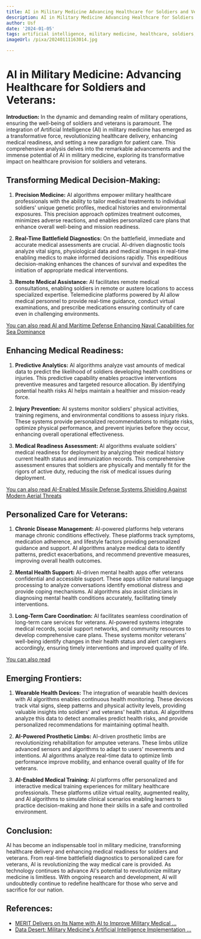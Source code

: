 ```yaml
---
title: AI in Military Medicine Advancing Healthcare for Soldiers and Veterans
description: AI in Military Medicine Advancing Healthcare for Soldiers and Veterans
author: Usf
date: '2024-01-05'
tags: artificial intelligence, military medicine, healthcare, soldiers, veterans
imageUrl: /pixa/20240111163014.jpg

---
```

# AI in Military Medicine: Advancing Healthcare for Soldiers and Veterans:

**Introduction:**
In the  dynamic and demanding realm of military  operations, ensuring the well-being of soldiers and veterans is paramount. The integration of  Artificial Intelligence (AI)  in military medicine has emerged as a transformative force, revolutionizing healthcare delivery, enhancing medical readiness, and setting a new paradigm for patient care.  This comprehensive analysis delves into the  remarkable advancements and the immense  potential of AI in military  medicine, exploring its transformative impact on healthcare provision for soldiers and veterans.

## Transforming Medical Decision-Making:

1. **Precision  Medicine:**
AI algorithms  empower military healthcare professionals with the ability to tailor medical treatments to individual soldiers' unique genetic profiles, medical histories and environmental exposures. This precision approach optimizes treatment outcomes, minimizes adverse reactions, and enables personalized care plans that enhance overall  well-being and mission  readiness.

2. **Real-Time Battlefield Diagnostics:**
On the battlefield, immediate and accurate  medical assessments are crucial. AI-driven diagnostic tools  analyze vital signs, physiological data and medical images in real-time enabling  medics to make  informed decisions  rapidly. This expeditious decision-making enhances the chances  of survival and expedites the initiation of appropriate medical interventions.

3. **Remote Medical Assistance:**
AI facilitates remote medical consultations, enabling soldiers in  remote or austere  locations to access specialized expertise. Telemedicine platforms powered by AI allow medical personnel  to provide real-time guidance, conduct virtual examinations, and  prescribe medications ensuring continuity of care even in challenging environments.

[You can also read  AI and Maritime Defense Enhancing Naval Capabilities for Sea Dominance](AI%20and%20Maritime%20Defense%20Enhancing%20Naval%20Capabilities%20for%20Sea%20Dominance)


## Enhancing Medical  Readiness:

1. **Predictive Analytics:**
AI algorithms analyze  vast amounts of medical  data to predict the likelihood of soldiers developing health conditions or injuries. This predictive capability enables proactive interventions  preventive measures and targeted resource allocation. By identifying potential health risks  AI  helps maintain a healthier and mission-ready force.

2. **Injury Prevention:**
AI systems monitor soldiers' physical activities, training  regimens, and environmental conditions to  assess injury risks.  These  systems provide personalized recommendations to mitigate risks, optimize physical performance,  and prevent injuries before  they occur, enhancing  overall operational  effectiveness.

3. **Medical Readiness Assessment:**
AI algorithms  evaluate soldiers' medical readiness for deployment by analyzing their medical history current health status and immunization records. This comprehensive assessment ensures that soldiers are  physically and mentally fit for the rigors of  active duty, reducing the risk of medical issues during deployment.

[You can also read AI-Enabled Missile Defense Systems  Shielding Against Modern Aerial Threats](AI-Enabled%20Missile%20Defense%20Systems%20Shielding%20Against%20Modern%20Aerial%20Threats)


## Personalized Care for Veterans:

1. **Chronic Disease Management:**
AI-powered platforms help veterans manage chronic conditions  effectively. These platforms track symptoms, medication adherence, and  lifestyle factors providing  personalized guidance and support. AI algorithms analyze medical data to identify patterns, predict exacerbations, and recommend preventive measures, improving overall health outcomes.

2. **Mental Health Support:**
AI-driven mental  health apps offer veterans confidential and accessible support. These apps utilize  natural language processing to analyze conversations identify emotional distress and provide coping mechanisms.  AI algorithms also assist clinicians in diagnosing mental health conditions accurately, facilitating timely interventions.

3. **Long-Term Care Coordination:**
AI facilitates seamless coordination of long-term care services for veterans. AI-powered systems integrate medical records, social support networks, and community resources to develop comprehensive care plans. These systems monitor veterans' well-being identify changes in their health status and  alert caregivers accordingly,  ensuring timely interventions  and improved quality of life.

[You can  also read ]()


## Emerging Frontiers:

1. **Wearable Health Devices:**
The integration of wearable health devices with AI algorithms enables continuous health monitoring. These devices track vital signs, sleep patterns and  physical activity levels, providing valuable insights into soldiers'  and veterans' health status. AI algorithms analyze this data to  detect anomalies predict health risks, and provide personalized recommendations for maintaining optimal health.

2. **AI-Powered Prosthetic Limbs:**
AI-driven  prosthetic  limbs are revolutionizing rehabilitation for amputee veterans. These limbs utilize  advanced sensors and algorithms to adapt to  users' movements and intentions. AI algorithms analyze real-time data to optimize  limb performance improve mobility, and enhance overall quality of life for veterans.

3. **AI-Enabled Medical  Training:**
AI platforms  offer personalized and interactive medical training experiences for military healthcare professionals. These  platforms utilize virtual  reality, augmented reality, and AI algorithms to simulate  clinical  scenarios  enabling learners to practice decision-making and hone their skills in a safe  and controlled environment.

## Conclusion:
AI has become an  indispensable tool in military medicine, transforming healthcare  delivery and enhancing  medical readiness for soldiers and veterans. From real-time battlefield diagnostics to personalized care for veterans, AI is revolutionizing the way medical care is provided. As  technology continues to advance AI's potential to revolutionize military  medicine is limitless. With ongoing research and development, AI will undoubtedly continue to  redefine healthcare for  those who serve and sacrifice for our nation.

## References:
- [MERIT Delivers on Its Name with AI to Improve Military Medical ...](https://www.mitre.org/news-insights/impact-story/merit-delivers-on-its-name-ai-improves-military-medical-readiness)
- [Data Desert: Military Medicine's Artificial Intelligence Implementation ...](https://military-medicine.com/article/4256-data-desert-military-medicine-s-artificial-intelligence-implementation-barriers.html)
